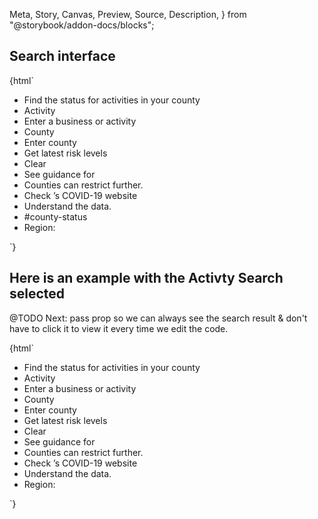   Meta,
  Story,
  Canvas,
  Preview,
  Source,
  Description,
} from "@storybook/addon-docs/blocks";

<Meta title="covid19/cagov-reopening/Introduction" />

<style>{`
  .content {
    margin: 50px;
  }
  h2 {
    color: #ffcc00;
  }
`}</style>

<div class="content">
  <Description markdown={Readme}></Description>
</div>

## Search interface

<Canvas withToolbar>
  <Story name="Reopening">
    {html`<cagov-reopening data-json="${JSON.stringify(data["en"])}">
      <ul>
        <li data-label="title">
          Find the status for activities in your county
        </li>
        <li data-label="activityLabel">Activity</li>
        <li data-label="activityPlaceholder">Enter a business or activity</li>
        <li data-label="countyLabel">County</li>
        <li data-label="countyPlaceholder">Enter county</li>
        <li data-label="buttonText">Get latest risk levels</li>
        <li data-label="clearText">Clear</li>
        <li data-label="seeGuidanceText">See guidance for</li>
        <li data-label="countyRestrictionsAdvice">
          Counties can restrict further.
        </li>
        <li data-label="countyRestrictionsCountyWebsiteLabel">Check <span data-attribute="county"></span>’s COVID-19 website</li>
        <li data-label="understandTheData">Understand the data.</li>
        <li data-label="understandTheDataLink">#county-status</li>
        <li data-label="regionLabel">Region:</li>
      </ul>
    </cagov-reopening>`}
  </Story>
</Canvas>

## Here is an example with the Activty Search selected

@TODO Next: pass prop so we can always see the search result & don't have to click it to view it every time we edit the code.

<Canvas withToolbar>
  <Story name="Reopening-Activity">
    {html`<cagov-reopening data-json="${JSON.stringify(data["en"])}">
      <ul>
        <li data-label="title">
          Find the status for activities in your county
        </li>
        <li data-label="activityLabel">Activity</li>
        <li data-label="activityPlaceholder">Enter a business or activity</li>
        <li data-label="countyLabel">County</li>
        <li data-label="countyPlaceholder">Enter county</li>
        <li data-label="buttonText">Get latest risk levels</li>
        <li data-label="clearText">Clear</li>
        <li data-label="seeGuidanceText">See guidance for</li>
        <li data-label="countyRestrictionsAdvice">Counties can restrict further.</li>
        <li data-label="countyRestrictionsCountyWebsiteLabel">Check <span data-attribute="county"></span>’s COVID-19 website</li>
        <li data-label="understandTheData">Understand the data.</li>
        <li data-label="regionLabel">Region:</li>
      </ul>
    </cagov-reopening>`}
  </Story>
</Canvas>